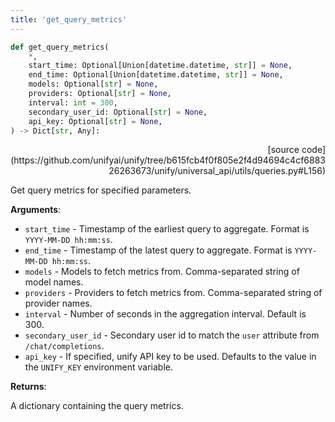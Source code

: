 ```yaml
---
title: 'get_query_metrics'
---
```


```python
def get_query_metrics(
    *,
    start_time: Optional[Union[datetime.datetime, str]] = None,
    end_time: Optional[Union[datetime.datetime, str]] = None,
    models: Optional[str] = None,
    providers: Optional[str] = None,
    interval: int = 300,
    secondary_user_id: Optional[str] = None,
    api_key: Optional[str] = None,
) -> Dict[str, Any]:
```

<p align="right">[source code](https://github.com/unifyai/unify/tree/b615fcb4f0f805e2f4d94694c4cf688326263673/unify/universal_api/utils/queries.py#L156)</p>

Get query metrics for specified parameters.

**Arguments**:

- `start_time` - Timestamp of the earliest query to aggregate. Format is `YYYY-MM-DD hh:mm:ss`.
- `end_time` - Timestamp of the latest query to aggregate. Format is `YYYY-MM-DD hh:mm:ss`.
- `models` - Models to fetch metrics from. Comma-separated string of model names.
- `providers` - Providers to fetch metrics from. Comma-separated string of provider names.
- `interval` - Number of seconds in the aggregation interval. Default is 300.
- `secondary_user_id` - Secondary user id to match the `user` attribute from `/chat/completions`.
- `api_key` - If specified, unify API key to be used. Defaults to the value in the `UNIFY_KEY` environment variable.



**Returns**:

A dictionary containing the query metrics.